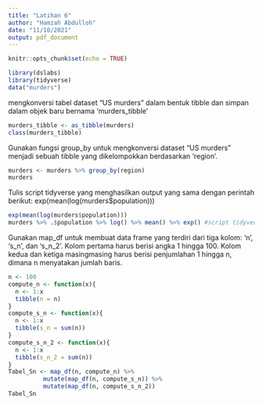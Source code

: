 ```yaml
---
title: "Latihan 6"
author: "Hamzah Abdulloh"
date: "11/10/2021"
output: pdf_document
---
```


```r
knitr::opts_chunk$set(echo = TRUE)
```

```r
library(dslabs)
library(tidyverse)
data("murders")
```


mengkonversi tabel dataset “US murders” dalam bentuk tibble dan simpan dalam objek baru bernama ‘murders_tibble’

```r
murders_tibble <- as_tibble(murders)
class(murders_tibble)
```
Gunakan fungsi group_by untuk mengkonversi dataset “US murders” menjadi sebuah tibble yang dikelompokkan berdasarkan ‘region’.

```r
murders <- murders %>% group_by(region)
murders
```
Tulis script tidyverse yang menghasilkan output yang sama dengan perintah berikut: exp(mean(log(murders$population)))

```r
exp(mean(log(murders$population)))
murders %>% .$population %>% log() %>% mean() %>% exp() #script tidyverse
```
Gunakan map_df untuk membuat data frame yang terdiri dari tiga kolom: ‘n’, ‘s_n’, dan ‘s_n_2’. Kolom
pertama harus berisi angka 1 hingga 100. Kolom kedua dan ketiga masingmasing harus berisi penjumlahan
1 hingga n, dimana n menyatakan jumlah baris.

```r
n <- 100
compute_n <- function(x){
  n <- 1:x
  tibble(n = n)
}
compute_s_n <- function(x){
  n <- 1:x
  tibble(s_n = sum(n))
}
compute_s_n_2 <- function(x){
  n <- 1:x
  tibble(s_n_2 = sum(n))
}
Tabel_Sn <- map_df(n, compute_n) %>%
          mutate(map_df(n, compute_s_n)) %>%
          mutate(map_df(n, compute_s_n_2))
Tabel_Sn
```
